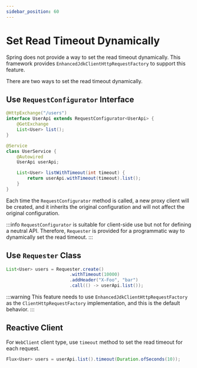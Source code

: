 ```yaml
---
sidebar_position: 60
---
```


# Set Read Timeout Dynamically

Spring does not provide a way to set the read timeout dynamically. This framework provides `EnhancedJdkClientHttpRequestFactory` to support this feature.

There are two ways to set the read timeout dynamically.

## Use `RequestConfigurator` Interface

```java
@HttpExchange("/users")
interface UserApi extends RequestConfigurator<UserApi> {
    @GetExchange
    List<User> list();
}

@Service
class UserService {
    @Autowired
    UserApi userApi;

    List<User> listWithTimeout(int timeout) {
        return userApi.withTimeout(timeout).list();
    }
}
```

Each time the `RequestConfigurator` method is called, a new proxy client will be created,
and it inherits the original configuration and will not affect the original configuration.

:::info
`RequestConfigurator` is suitable for client-side use but not for defining a neutral API.
Therefore, `Requester` is provided for a programmatic way to dynamically set the read timeout.
:::

## Use `Requester` Class

```java
List<User> users = Requester.create()
                        .withTimeout(10000)
                        .addHeader("X-Foo", "bar")
                        .call(() -> userApi.list());
```

:::warning
This feature needs to use `EnhancedJdkClientHttpRequestFactory` as the `ClientHttpRequestFactory` implementation,
and this is the default behavior.
:::

## Reactive Client

For `WebClient` client type, use `timeout` method to set the read timeout for each request.

```java
Flux<User> users = userApi.list().timeout(Duration.ofSeconds(10));
```
